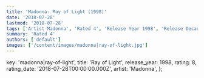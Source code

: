 ```yaml
---
title: 'Madonna: Ray of Light (1998)'
date: '2018-07-28'
lastmod: '2018-07-28'
tags: ['Artist Madonna', 'Rated 4', 'Release Year 1998', 'Release Decade 1990']
summary: 'Rated 4'
authors: ['default']
images: ['/content/images/madonna|ray-of-light.jpg']
---
```


  key: 'madonna|ray-of-light',
  title: 'Ray of Light',
  release_year: 1998,
  rating: 8,
  rating_date: '2018-07-28T00:00:00.000Z',
  artist: 'Madonna',
};

<MusicRating data={data} />
